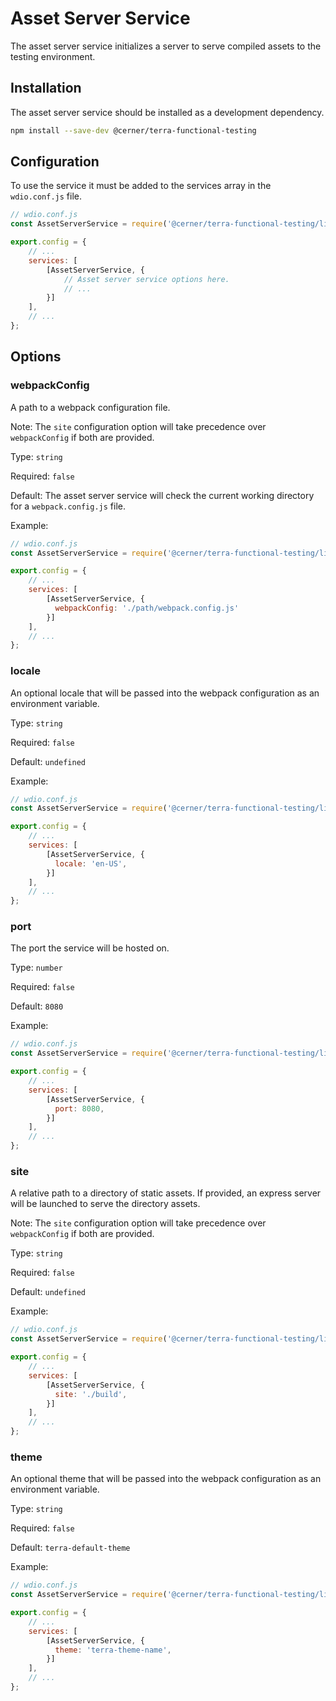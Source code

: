 # Asset Server Service

The asset server service initializes a server to serve compiled assets to the testing environment.

## Installation

The asset server service should be installed as a development dependency.

```bash
npm install --save-dev @cerner/terra-functional-testing
```

## Configuration

To use the service it must be added to the services array in the `wdio.conf.js` file.

```js
// wdio.conf.js
const AssetServerService = require('@cerner/terra-functional-testing/lib/services/wdio-asset-server-service');

export.config = {
    // ...
    services: [
        [AssetServerService, {
            // Asset server service options here.
            // ...
        }]
    ],
    // ...
};
```

## Options

### webpackConfig

A path to a webpack configuration file.

Note: The `site` configuration option will take precedence over `webpackConfig` if both are provided.

Type: `string`

Required: `false`

Default: The asset server service will check the current working directory for a `webpack.config.js` file.

Example:

```js
// wdio.conf.js
const AssetServerService = require('@cerner/terra-functional-testing/lib/services/wdio-asset-server-service');

export.config = {
    // ...
    services: [
        [AssetServerService, {
          webpackConfig: './path/webpack.config.js'
        }]
    ],
    // ...
};
```

### locale

An optional locale that will be passed into the webpack configuration as an environment variable.

Type: `string`

Required: `false`

Default: `undefined`

Example:

```js
// wdio.conf.js
const AssetServerService = require('@cerner/terra-functional-testing/lib/services/wdio-asset-server-service');

export.config = {
    // ...
    services: [
        [AssetServerService, {
          locale: 'en-US',
        }]
    ],
    // ...
};
```

### port

The port the service will be hosted on.

Type: `number`

Required: `false`

Default: `8080`

Example:

```js
// wdio.conf.js
const AssetServerService = require('@cerner/terra-functional-testing/lib/services/wdio-asset-server-service');

export.config = {
    // ...
    services: [
        [AssetServerService, {
          port: 8080,
        }]
    ],
    // ...
};
```

### site

A relative path to a directory of static assets. If provided, an express server will be launched to serve the directory assets.

Note: The `site` configuration option will take precedence over `webpackConfig` if both are provided.

Type: `string`

Required: `false`

Default: `undefined`

Example:

```js
// wdio.conf.js
const AssetServerService = require('@cerner/terra-functional-testing/lib/services/wdio-asset-server-service');

export.config = {
    // ...
    services: [
        [AssetServerService, {
          site: './build',
        }]
    ],
    // ...
};
```

### theme

An optional theme that will be passed into the webpack configuration as an environment variable.

Type: `string`

Required: `false`

Default: `terra-default-theme`

Example:

```js
// wdio.conf.js
const AssetServerService = require('@cerner/terra-functional-testing/lib/services/wdio-asset-server-service');

export.config = {
    // ...
    services: [
        [AssetServerService, {
          theme: 'terra-theme-name',
        }]
    ],
    // ...
};
```

